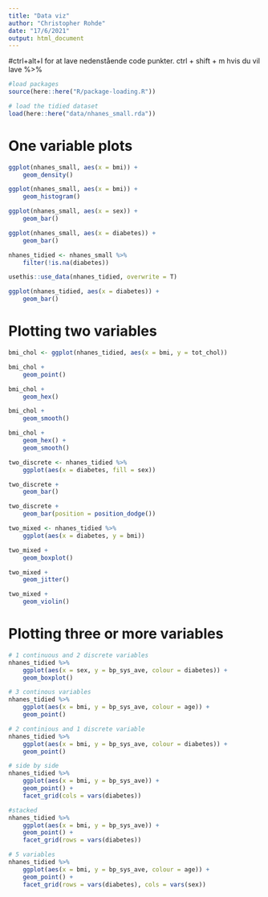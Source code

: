 ```yaml
---
title: "Data viz"
author: "Christopher Rohde"
date: "17/6/2021"
output: html_document
---
```

#ctrl+alt+I for at lave nedenstående code punkter. ctrl + shift + m hvis du vil lave %>% 
```r
#load packages
source(here::here("R/package-loading.R"))

# load the tidied dataset
load(here::here("data/nhanes_small.rda"))
```

# One variable plots
```r
ggplot(nhanes_small, aes(x = bmi)) + 
    geom_density()

ggplot(nhanes_small, aes(x = bmi)) +
    geom_histogram()
```

```r
ggplot(nhanes_small, aes(x = sex)) +
    geom_bar()

ggplot(nhanes_small, aes(x = diabetes)) +
    geom_bar()
```

```r
nhanes_tidied <- nhanes_small %>% 
    filter(!is.na(diabetes))

usethis::use_data(nhanes_tidied, overwrite = T)

ggplot(nhanes_tidied, aes(x = diabetes)) + 
    geom_bar()
```

# Plotting two variables
```r
bmi_chol <- ggplot(nhanes_tidied, aes(x = bmi, y = tot_chol)) 

bmi_chol + 
    geom_point()

bmi_chol +
    geom_hex()

bmi_chol +
    geom_smooth()

bmi_chol + 
    geom_hex() +
    geom_smooth()
```

```r
two_discrete <- nhanes_tidied %>% 
    ggplot(aes(x = diabetes, fill = sex)) 

two_discrete + 
    geom_bar()

two_discrete + 
    geom_bar(position = position_dodge())
```

```r
two_mixed <- nhanes_tidied %>% 
    ggplot(aes(x = diabetes, y = bmi))

two_mixed +
    geom_boxplot()

two_mixed + 
    geom_jitter()

two_mixed +
    geom_violin()

```





# Plotting three or more variables
```r
# 1 continuous and 2 discrete variables
nhanes_tidied %>% 
    ggplot(aes(x = sex, y = bp_sys_ave, colour = diabetes)) + 
    geom_boxplot()

# 3 continous variables
nhanes_tidied %>% 
    ggplot(aes(x = bmi, y = bp_sys_ave, colour = age)) +
    geom_point()

# 2 continious and 1 discrete variable
nhanes_tidied %>% 
    ggplot(aes(x = bmi, y = bp_sys_ave, colour = diabetes)) + 
    geom_point()
```

```r
# side by side
nhanes_tidied %>% 
    ggplot(aes(x = bmi, y = bp_sys_ave)) + 
    geom_point() +
    facet_grid(cols = vars(diabetes))

#stacked
nhanes_tidied %>% 
    ggplot(aes(x = bmi, y = bp_sys_ave)) + 
    geom_point() +
    facet_grid(rows = vars(diabetes))

# 5 variables
nhanes_tidied %>% 
    ggplot(aes(x = bmi, y = bp_sys_ave, colour = age)) + 
    geom_point() +
    facet_grid(rows = vars(diabetes), cols = vars(sex))

```

